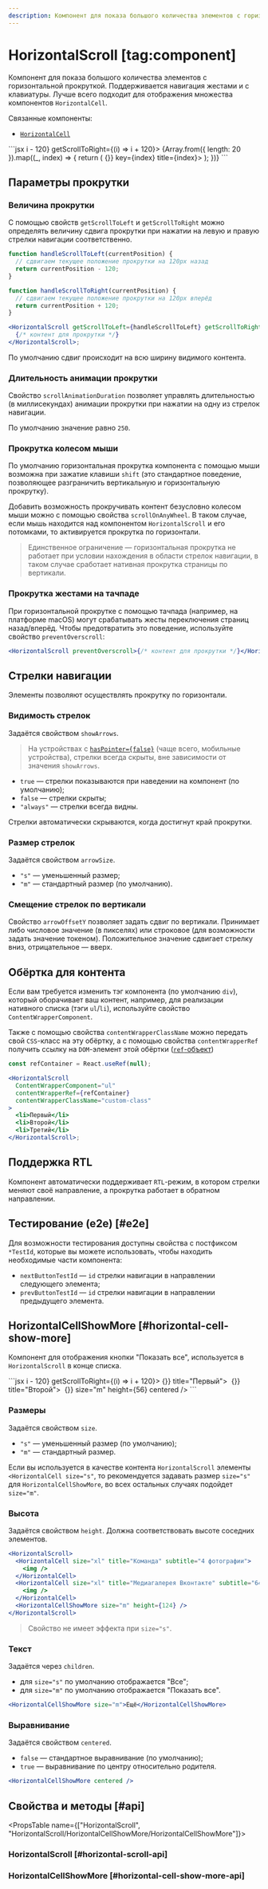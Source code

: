 ```yaml
---
description: Компонент для показа большого количества элементов с горизонтальной прокруткой.
---
```


<Overview group="data-display">

# HorizontalScroll [tag:component]

Компонент для показа большого количества элементов с горизонтальной прокруткой.
Поддерживается навигация жестами и с клавиатуры. Лучше всего подходит для отображения множества компонентов `HorizontalCell`.

Связанные компоненты:

- [`HorizontalCell`](/components/horizontal-cell)

</Overview>

<Playground>
  ```jsx
  <HorizontalScroll getScrollToLeft={(i) => i - 120} getScrollToRight={(i) => i + 120}>
    {Array.from({ length: 20 }).map((_, index) => {
      return (
        <HorizontalCell onClick={() => {}} key={index} title={index}>
          <Avatar size={56} />
        </HorizontalCell>
      );
    })}
  </HorizontalScroll>
  ```
</Playground>

## Параметры прокрутки

### Величина прокрутки

С помощью свойств `getScrollToLeft` и `getScrollToRight` можно определять величину сдвига прокрутки при нажатии
на левую и правую стрелки навигации соответственно.

```jsx
function handleScrollToLeft(currentPosition) {
  // сдвигаем текущее положение прокрутки на 120px назад
  return currentPosition - 120;
}

function handleScrollToRight(currentPosition) {
  // сдвигаем текущее положение прокрутки на 120px вперёд
  return currentPosition + 120;
}

<HorizontalScroll getScrollToLeft={handleScrollToLeft} getScrollToRight={handleScrollToRight}>
  {/* контент для прокрутки */}
</HorizontalScroll>;
```

По умолчанию сдвиг происходит на всю ширину видимого контента.

### Длительность анимации прокрутки

Свойство `scrollAnimationDuration` позволяет управлять длительностью (в миллисекундах)
анимации прокрутки при нажатии на одну из стрелок навигации.

По умолчанию значение равно `250`.

### Прокрутка колесом мыши

По умолчанию горизонтальная прокрутка компонента с помощью мыши возможна при зажатие клавиши `shift` (это стандартное поведение,
позволяющее разграничить вертикальную и горизонтальную прокрутку).

Добавить возможность прокручивать контент безусловно колесом мыши можно с помощью свойства `scrollOnAnyWheel`.
В таком случае, если мышь находится над компонентом `HorizontalScroll` и его потомками, то активируется прокрутка по
горизонтали.

> Единственное ограничение — горизонтальная прокрутка не работает при условии нахождения в области стрелок навигации,
> в таком случае сработает нативная прокрутка страницы по вертикали.

### Прокрутка жестами на тачпаде

При горизонтальной прокрутке с помощью тачпада (например, на платформе macOS) могут срабатывать жесты переключения страниц назад/вперёд.
Чтобы предотвратить это поведение, используйте свойство `preventOverscroll`:

```jsx
<HorizontalScroll preventOverscroll>{/* контент для прокрутки */}</HorizontalScroll>
```

## Стрелки навигации

Элементы позволяют осуществлять прокрутку по горизонтали.

### Видимость стрелок

Задаётся свойством `showArrows`.

> На устройствах с [`hasPointer={false}`](/components/adaptivity-provider) (чаще всего, мобильные устройства),
> стрелки всегда скрыты, вне зависимости от значения `showArrows`.

- `true` — стрелки показываются при наведении на компонент (по умолчанию);
- `false` — стрелки скрыты;
- `"always"` — стрелки всегда видны.

Стрелки автоматически скрываются, когда достигнут край прокрутки.

### Размер стрелок

Задаётся свойством `arrowSize`.

- `"s"` — уменьшенный размер;
- `"m"` — стандартный размер (по умолчанию).

### Смещение стрелок по вертикали

Свойство `arrowOffsetY` позволяет задать сдвиг по вертикали.
Принимает либо числовое значение (в пикселях) или строковое (для возможности задать значение токеном).
Положительное значение сдвигает стрелку вниз, отрицательное — вверх.

## Обёртка для контента

Если вам требуется изменить тэг компонента (по умолчанию `div`), который оборачивает ваш контент, например, для
реализации нативного списка (тэги `ul`/`li`), используйте свойство `ContentWrapperComponent`.

Также с помощью свойства `contentWrapperClassName` можно передать свой `CSS`-класс на эту обёртку,
а с помощью свойства `contentWrapperRef` получить ссылку на `DOM`-элемент этой обёртки ([`ref`-объект](https://react.dev/learn/manipulating-the-dom-with-refs))

```jsx
const refContainer = React.useRef(null);

<HorizontalScroll
  ContentWrapperComponent="ul"
  contentWrapperRef={refContainer}
  contentWrapperClassName="custom-class"
>
  <li>Первый</li>
  <li>Второй</li>
  <li>Третий</li>
</HorizontalScroll>;
```

## Поддержка RTL

Компонент автоматически поддерживает `RTL`-режим, в котором стрелки меняют своё направление,
а прокрутка работает в обратном направлении.

## Тестирование (e2e) [#e2e]

Для возможности тестирования доступны свойства с постфиксом `*TestId`, которые вы можете использовать,
чтобы находить необходимые части компонента:

- `nextButtonTestId` — `id` стрелки навигации в направлении следующего элемента;
- `prevButtonTestId` — `id` стрелки навигации в направлении предыдущего элемента.

## HorizontalCellShowMore [#horizontal-cell-show-more]

Компонент для отображения кнопки "Показать все", используется в `HorizontalScroll` в конце списка.

<Playground>
  ```jsx
  <HorizontalScroll getScrollToLeft={(i) => i - 120} getScrollToRight={(i) => i + 120}>
    <HorizontalCell size="m" onClick={() => {}} title="Первый">
      <Image size={88} borderRadius="l" />
    </HorizontalCell>
    <HorizontalCell size="m" onClick={() => {}} title="Второй">
      <Image size={88} borderRadius="l" />
    </HorizontalCell>
    <HorizontalCellShowMore onClick={() => {}} size="m" height={56} centered />
  </HorizontalScroll>
  ```
</Playground>

### Размеры

Задаётся свойством `size`.

- `"s"` — уменьшенный размер (по умолчанию);
- `"m"` — стандартный размер.

Если вы используется в качестве контента `HorizontalScroll` элементы `<HorizontalCell size="s"`,
то рекомендуется задавать размер `size="s"` для `HorizontalCellShowMore`, во всех остальных случаях подойдет `size="m"`.

### Высота

Задаётся свойством `height`. Должна соответствовать высоте соседних элементов.

```jsx
<HorizontalScroll>
  <HorizontalCell size="xl" title="Команда" subtitle="4 фотографии">
    <img />
  </HorizontalCell>
  <HorizontalCell size="xl" title="Медиагалерея Вконтакте" subtitle="64 фотографии">
    <img />
  </HorizontalCell>
  <HorizontalCellShowMore size="m" height={124} />
</HorizontalScroll>
```

> Свойство не имеет эффекта при `size="s"`.

### Текст

Задаётся через `children`.

- для `size="s"` по умолчанию отображается "Все";
- для `size="m"` по умолчанию отображается "Показать все".

```jsx
<HorizontalCellShowMore size="m">Ещё</HorizontalCellShowMore>
```

### Выравнивание

Задаётся свойством `centered`.

- `false` — стандартное выравнивание (по умолчанию);
- `true` — выравнивание по центру относительно родителя.

```jsx
<HorizontalCellShowMore centered />
```

## Свойства и методы [#api]

<PropsTable name={["HorizontalScroll", "HorizontalScroll/HorizontalCellShowMore/HorizontalCellShowMore"]}>
### HorizontalScroll [#horizontal-scroll-api]

### HorizontalCellShowMore [#horizontal-cell-show-more-api]

</PropsTable>
